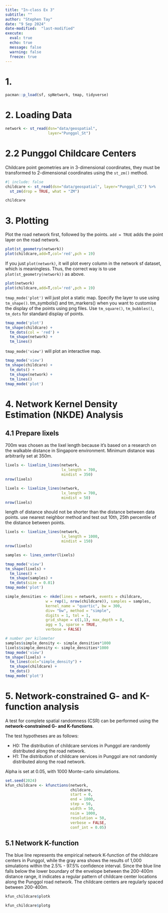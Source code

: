 ```yaml
---
title: "In-class Ex 3"
subtitle: ""
author: "Stephen Tay"
date: "9 Sep 2024"
date-modified:  "last-modified"
execute: 
  eval: true
  echo: true
  message: false
  warning: false
  freeze: true 
---
```



# 1. 
```r
pacman::p_load(sf, spNetwork, tmap, tidyverse)
```

# 2. Loading Data
```r
network <- st_read(dsn="data/geospatial", 
                   layer="Punggol_St")
```

# 2.2 Punggol Childcare Centers
Childcare point geometries are in 3-dimensional coordinates, they must be transformed to 2-dimensional coordinates using the `st_zm()` method.

```r
#| include: false
childcare <- st_read(dsn="data/geospatial", layer="Punggol_CC") %>%
  st_zm(drop = TRUE, what = "ZM")
```

```r
childcare
```

# 3. Plotting
Plot the road network first, followed by the points. `add = TRUE` adds the point layer on the road network.
```r
plot(st_geometry(network))
plot(childcare,add=T,col='red',pch = 19)
```

If you just `plot(network)`, it will plot every column in the network sf dataset, which is meaningless. Thus, the correct way is to use `plot(st_geometry(network))` as above.
```r
plot(network)
plot(childcare,add=T,col='red',pch = 19)
```
`tmap_mode('plot')` will just plot a static map.
Specify the layer to use using `tm_shape()`. 
tm_symbols() and tm_markers() when you want to customise the display of the points using png files.
Use `tm_square()`, `tm_bubbles()`, `tm_dots` for standard display of points. 
```r
tmap_mode('plot')
tm_shape(childcare) + 
  tm_dots(col = 'red') + 
  tm_shape(network) +
  tm_lines()
```


`tmap_mode('view')` will plot an interactive map.
```r
tmap_mode('view')
tm_shape(childcare) + 
  tm_dots() + 
  tm_shape(network) +
  tm_lines()
tmap_mode('plot')
```


# 4. Network Kernel Density Estimation (NKDE) Analysis

## 4.1 Prepare lixels
700m was chosen as the lixel length because it's based on a research on the walkable distance in Singapore environment. 
Minimum distance was arbitrarily set at 350m.
```r
lixels <- lixelize_lines(network, 
                         lx_length = 700, 
                         mindist = 350)
nrow(lixels)
```


```r
lixels <- lixelize_lines(network, 
                         lx_length = 700, 
                         mindist = 50)
nrow(lixels)
```

length of distance should not be shorter than the distance between data points. 
use nearest neighbor method and test out 10th, 25th percentile of the distance between points.
```r
lixels <- lixelize_lines(network, 
                         lx_length = 1000, 
                         mindist = 150)
nrow(lixels)
```


```r
samples <- lines_center(lixels) 
```


```r
tmap_mode('view')
tm_shape(lixels) + 
  tm_lines() + 
  tm_shape(samples) +
  tm_dots(size = 0.01)
tmap_mode('plot')
```


```r
simple_densities <- nkde(lines = network, events = childcare,
                  w = rep(1, nrow(childcare)), samples = samples,
                  kernel_name = "quartic", bw = 300, 
                  div= "bw", method = "simple", 
                  digits = 1, tol = 1,
                  grid_shape = c(1,1), max_depth = 8,
                  agg = 5, sparse = TRUE,
                  verbose = FALSE)
```

```r
# number per kilometer
samples$simple_density <- simple_densities*1000
lixels$simple_density <- simple_densities*1000
tmap_mode('view')
tm_shape(lixels) +
  tm_lines(col="simple_density") +
  tm_shape(childcare) +
  tm_dots()
tmap_mode('plot')
```

# 5. Network-constrained G- and K-function analysis
A test for complete spatial randomness (CSR) can be performed using the **network-constrained G- and K-functions**.

The test hypotheses are as follows:

-   H0: The distribution of childcare services in Punggol are randomly distributed along the road network.
-   H1: The distribution of childcare services in Punggol are not randomly distributed along the road network.

Alpha is set at 0.05, with 1000 Monte-carlo simulations.

```r
set.seed(2024)
kfun_childcare <- kfunctions(network, 
                             childcare,
                             start = 0, 
                             end = 1000, 
                             step = 50, 
                             width = 50, 
                             nsim = 1000, 
                             resolution = 50,
                             verbose = FALSE, 
                             conf_int = 0.05)
```

## 5.1 Network K-function
The blue line represents the empirical network K-function of the childcare centers in Punggol, while the gray area shows the results of 1,000 simulations within the 2.5% - 97.5% confidence interval. Since the blue line falls below the lower boundary of the envelope between the 200-400m distance range, it indicates a regular pattern of childcare center locations along the Punggol road network. The childcare centers are regularly spaced between 200-400m.
```r
kfun_childcare$plotk
```


```r
kfun_childcare$plotg
```


